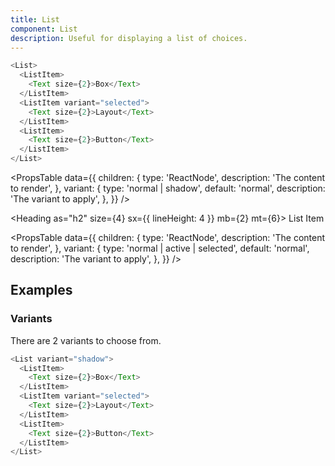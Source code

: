 ```yaml
---
title: List
component: List
description: Useful for displaying a list of choices.
---
```


```js live
<List>
  <ListItem>
    <Text size={2}>Box</Text>
  </ListItem>
  <ListItem variant="selected">
    <Text size={2}>Layout</Text>
  </ListItem>
  <ListItem>
    <Text size={2}>Button</Text>
  </ListItem>
</List>
```

<PropsTable
  data={{
    children: {
      type: 'ReactNode',
      description: 'The content to render',
    },
    variant: {
      type: 'normal | shadow',
      default: 'normal',
      description: 'The variant to apply',
    },
  }}
/>

<Heading as="h2" size={4} sx={{ lineHeight: 4 }} mb={2} mt={6}>
  List Item
</Heading>

<PropsTable
  data={{
    children: {
      type: 'ReactNode',
      description: 'The content to render',
    },
    variant: {
      type: 'normal | active | selected',
      default: 'normal',
      description: 'The variant to apply',
    },
  }}
/>

## Examples

### Variants

There are 2 variants to choose from.

```js live
<List variant="shadow">
  <ListItem>
    <Text size={2}>Box</Text>
  </ListItem>
  <ListItem variant="selected">
    <Text size={2}>Layout</Text>
  </ListItem>
  <ListItem>
    <Text size={2}>Button</Text>
  </ListItem>
</List>
```

